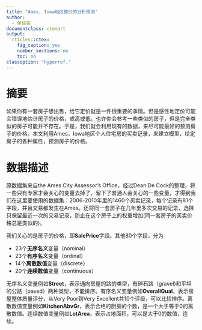 ```yaml
---
title: "Ames, Iowa地区房价的分析预测"
author:
  - 单铭铭
documentclass: ctexart
output:
  rticles::ctex:
    fig_caption: yes
    number_sections: no
    toc: no
classoption: "hyperref,"
---
```


# 摘要
如果你有一套房子想出售，给它定价就是一件很重要的事情。但是感性地定价可能会错误地估计房子的价格，或高或低。也许你会参考一些类似的房子，但是完全类似的房子可能并不存在。于是，我们就会利用现有的数据，来尽可能最好的预测房子的价格。本文利用Ames，Iowa地区个人住宅房的买卖记录，来建立模型，给定房子的各种属性，预测房子的价格。

# 数据描述
原数据集来自the Ames City Assessor’s Office，经过Dean De Cock的整理，将一些只有专家才会关心的变量去掉了，留下了普通人会关心的一些变量，才得到我们在这里要使用的数据集：2006-2010年里的1460个买卖记录，每个记录有81个字段，并且交易都发生在Ames。还将同一套房子在几年里多次交易的记录，选择只保留最近一次的交易记录，防止在这个房子上的权重增加(同一套房子的买卖价格总是类似的)。

我们关心的是房子的价格，即**SalePrice**字段。其他80个字段，分为

- 23个**无序名义**变量（nominal）
- 23个**有序名义**变量（ordinal）
- 14个**离散数值**变量（discrete）
- 20个**连续数值**变量（continuous）

无序名义变量例如**Street**，表示通向房屋的路的类型，有碎石路（gravel)和平坦的公路（paved）两种类型，不能排序。有序名义变量例如**OverallQual**，表示房屋整体质量评分，从Very Poor到Very Excellent共10个评级，可以比较排序。离散数值变量例如**KitchenAbvGr**，表示合格的厨房的个数，是一个大于等于0的离散数值。连续数值变量例如**LotArea**，表示占地面积，可以是大于0的数值，连续。


